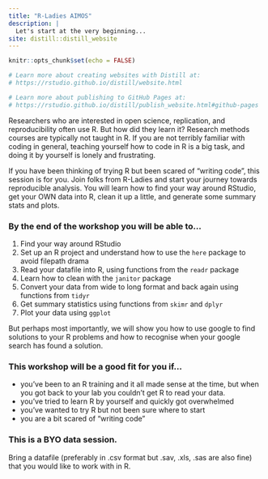 ```yaml
---
title: "R-Ladies AIMOS"
description: |
  Let's start at the very beginning...
site: distill::distill_website
---
```


```r
knitr::opts_chunk$set(echo = FALSE)

# Learn more about creating websites with Distill at:
# https://rstudio.github.io/distill/website.html

# Learn more about publishing to GitHub Pages at:
# https://rstudio.github.io/distill/publish_website.html#github-pages

```

Researchers who are interested in open science, replication, and reproducibility often use R. But how did they learn it? Research methods courses are typically not taught in R.  If you are not terribly familiar with coding in general, teaching yourself how to code in R is a big task, and doing it by yourself is lonely and frustrating. 

If you have been thinking of trying R but been scared of "writing code", this session is for you. Join folks from R-Ladies and start your journey towards reproducible analysis. You will learn how to find your way around RStudio, get your OWN data into R, clean it up a little, and generate some summary stats and plots. 


### By the end of the workshop you will be able to... 

1. Find your way around RStudio 
1. Set up an R project and understand how to use the `here` package to avoid filepath drama
1. Read your datafile into R, using functions from the `readr` package
1. Learn how to clean with the `janitor` package 
1. Convert your data from wide to long format and back again using functions from `tidyr`
1. Get summary statistics using functions from `skimr` and `dplyr` 
1. Plot your data using `ggplot` 

But perhaps most importantly, we will show you how to use google to find solutions to your R problems and how to recognise when your google search has found a solution. 

### This workshop will be a good fit for you if… 

- you’ve been to an R training and it all made sense at the time, but when you got back to your lab you couldn’t get R to read your data. 
- you’ve tried to learn R by yourself and quickly got overwhelmed 
- you’ve wanted to try R but not been sure where to start
- you are a bit scared of “writing code”


### This is a BYO data session. 

Bring a datafile (preferably in .csv format but .sav, .xls, .sas are also fine) that you would like to work with in R. 

